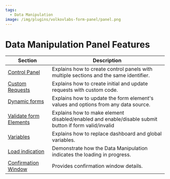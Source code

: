 ```yaml
---
tags:
  - Data Manipulation
image: /img/plugins/volkovlabs-form-panel/panel.png
---
```


# Data Manipulation Panel Features

| Section                                  | Description                                                                                          |
| ---------------------------------------- | ---------------------------------------------------------------------------------------------------- |
| [Control Panel](../control)              | Explains how to create control panels with multiple sections and the same identifier.                |
| [Custom Requests](../request)            | Explains how to create initial and update requests with custom code.                                 |
| [Dynamic forms](../dynamic)              | Explains how to update the form element's values and options from any data source.                   |
| [Validate form Elements](../validations) | Explains how to make element disabled/enabled and enable/disable submit button if form valid/invalid |
| [Variables](../variables)                | Explains how to replace dashboard and global variables.                                              |
| [Load indication](../load)               | Demonstrate how the Data Manipulation indicates the loading in progress.                             |
| [Confirmation Window](../confirm-window) | Provides confirmation window details.                                                                |
